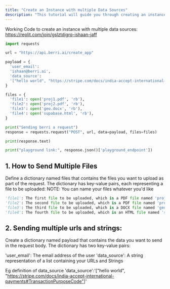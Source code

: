 ```yaml
---
title: "Create an Instance with multiple Data Sources"
description: "This tutorial will guide you through creating an instance with multiple data sources"
---
```


Working Code to create an instance with multiple data sources: https://replit.com/join/gslztdjgrq-ishaan-jaff

```python
import requests

url = "https://api.berri.ai/create_app"

payload = {
  'user_email':
  'ishaan@berri.ai',
  'data_source':
  '["hello world", "https://stripe.com/docs/india-accept-international-payments#TransactionPurposeCode"]'
}

files = {
  'file1': open('proj1.pdf', 'rb'),
  'file2': open('proj2.pdf', 'rb'),
  'file3': open('geo.docx', 'rb'),
  'file4': open('supabase.html', 'rb'),
}

print("Sending berri a request")
response = requests.request("POST", url, data=payload, files=files)

print(response.text)

print("playground link:", response.json()['playground_endpoint'])

```

## 1. How to Send Multiple Files

Define a dictionary named files that contains the files you want to upload as part of the request. The dictionary has key-value pairs, each representing a file to be uploaded:
NOTE: You can name your files whatever you'd like
```python
'file1': The first file to be uploaded, which is a PDF file named 'proj1.pdf'.
'file2': The second file to be uploaded, which is a PDF file named 'proj2.pdf'.
'file3': The third file to be uploaded, which is a DOCX file named 'geo.docx'.
'file4': The fourth file to be uploaded, which is an HTML file named 'supabase.html'.
```

## 2. Sending multiple urls and strings:
Create a dictionary named payload that contains the data you want to send in the request body. The dictionary has two key-value pairs:

'user_email': The email address of the user
'data_source': A string representation of a list containing your URLs and Strings 


Eg definition of data_source 
'data_source':'["hello world", "https://stripe.com/docs/india-accept-international-payments#TransactionPurposeCode"]'
